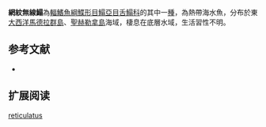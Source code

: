 {{Speciesbox
| name = 網紋無線鰨
| image = 
| image_width = 250px
| image_caption = 
| status = NE
| status_system = IUCN3.1
| genus = Symphurus
| species = reticulatus
| authority = [[Munroe|Munroe]], [[1990|1990]]
| synonyms = 
}}

'''網紋無線鰨'''為[[輻鰭魚綱|輻鰭魚綱]][[鰈形目|鰈形目]][[鰨亞目|鰨亞目]][[舌鰨科|舌鰨科]]的其中一[[種|種]]，為熱帶海水魚，分布於東[[大西洋|大西洋]][[馬德拉群島|馬德拉群島]]、[[聖赫勒拿島|聖赫勒拿島]]海域，棲息在底層水域，生活習性不明。
==参考文献==
*{{FishBase_species|genus=Symphurus |species=reticulatus|year=2014|month=4}}

== 扩展阅读 ==
{{refbegin}}
{{wikispecies-inline|Symphurus reticulatus|網紋無線鰨}}
{{refend}}
{{Taxonbar|from=Q2086890}}

[[Category:無線鰨屬|reticulatus]]


{{魚類小作品}}